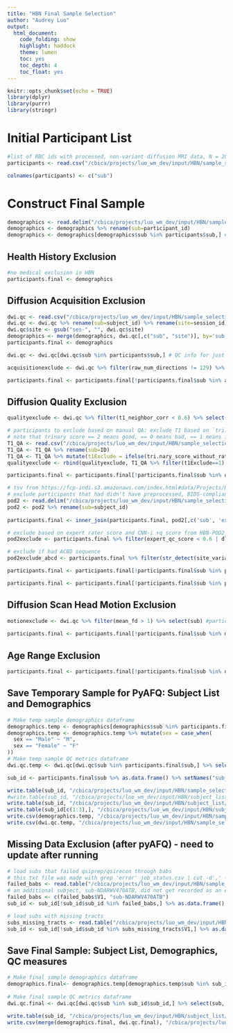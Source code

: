 ```yaml
---
title: "HBN Final Sample Selection"
author: "Audrey Luo"
output:
  html_document:
    code_folding: show
    highlight: haddock
    theme: lumen
    toc: yes
    toc_depth: 4
    toc_float: yes
---
```


```r
knitr::opts_chunk$set(echo = TRUE)
library(dplyr)
library(purrr)
library(stringr)
```

# Initial Participant List
```r
#list of RBC ids with processed, non-variant diffusion MRI data, N = 2063
participants <- read.csv("/cbica/projects/luo_wm_dev/input/HBN/sample_selection_files/HBN_NonVariantDWI_participantlist.csv") # generated by /cbica/projects/luo_wm_dev/code/Generate_input/4_QC_scripts/HBN_identify_variants.ipynb

colnames(participants) <- c("sub") 
```

# Construct Final Sample
```r
demographics <- read.delim("/cbica/projects/luo_wm_dev/input/HBN/sample_selection_files/HBN_Demographics.tsv") # copied over from network_replication
demographics <- demographics %>% rename(sub=participant_id)
demographics <- demographics[demographics$sub %in% participants$sub,] #demographic, medical, and clinical information for just the N = 2063 participants with non-variant diffusion MRI data
```

## Health History Exclusion
```r
#no medical exclusion in HBN
participants.final <- demographics 
```

## Diffusion Acquisition Exclusion
```r
dwi.qc <- read.csv("/cbica/projects/luo_wm_dev/input/HBN/sample_selection_files/HBN_DWI_QCmetrics.csv") #diffusion scan acquisition parameters and quality metrics, generated by /cbica/projects/luo_wm_dev/code/Generate_input/4_QC_scripts/diffusion_qcmetrics.ipynb
dwi.qc <- dwi.qc %>% rename(sub=subject_id) %>% rename(site=session_id) # format site variable
dwi.qc$site <- gsub("ses-", "", dwi.qc$site)
demographics <- merge(demographics, dwi.qc[,c("sub", "site")], by='sub') # add site info to demographics
participants.final <- demographics 

dwi.qc <- dwi.qc[dwi.qc$sub %in% participants$sub,] # QC info for just the N = 2063 participants with non-variant diffusion data
```

```r
acquisitionexclude <- dwi.qc %>% filter(raw_num_directions != 129) %>% select(sub) #participants to exclude from the final study sample for missing a diffusion MRI run (none)

participants.final <- participants.final[!participants.final$sub %in% acquisitionexclude$sub,] %>% as.data.frame() #remove 0 participants from the sample, remaining N = 2063
```

## Diffusion Quality Exclusion
```r
qualityexclude <- dwi.qc %>% filter(t1_neighbor_corr < 0.6) %>% select(sub) #participants to exclude from the final study sample based on processed diffusion MRI neighborhood correlation

# participants to exclude based on manual QA: exclude T1 based on `tri.nary_score_without_rater.2`==0
# note that trinary score == 2 means good, == 0 means bad, == 1 means in between
T1_QA <- read.csv("/cbica/projects/luo_wm_dev/input/HBN/sample_selection_files/T1_QA_HBN_NathaliaEsper_20230630.csv")
T1_QA <- T1_QA %>% rename(sub=ID)
T1_QA <- T1_QA %>% mutate(t1Exclude = ifelse(tri.nary_score_without_rater.2 == 0, 1, 0))
qualityexclude <- rbind(qualityexclude, T1_QA %>% filter(t1Exclude==1) %>% select(sub))  

participants.final <- participants.final[!participants.final$sub %in% qualityexclude$sub,] %>% as.data.frame() #remove 92 participants from the sample of 2063 due to diffusion data quality, remaining N = 1971
```


```r
# tsv from https://fcp-indi.s3.amazonaws.com/index.html#data/Projects/HBN/BIDS_curated/derivatives/qsiprep/)
# exclude participants that had didn't have preprocessed, BIDS-compliant dMRI data (based on HBN-POD2 curation)
pod2 <- read.delim("/cbica/projects/luo_wm_dev/input/HBN/sample_selection_files/HBN-POD2.tsv")
pod2 <- pod2 %>% rename(sub=subject_id)
  
participants.final <- inner_join(participants.final, pod2[,c('sub', 'expert_qc_score', 'xgb_qsiprep_qc_score', 'xgb_qc_score', 'dl_qc_score', 'site_variant')], by = "sub") # remove 24 participants from sample of 1971 due to not being BIDS-compliant dMRI data, remaining N = 1947

# exclude based on expert rater score and CNN-i +q score from HBN-POD2 (CNN-i score is the definitive QC score, according to Richie-Halford paper)
pod2exclude <- participants.final %>% filter(expert_qc_score < 0.6 | dl_qc_score < 0.6) 

# exclude if had ACBD sequence
pod2exclude_abcd <- participants.final %>% filter(str_detect(site_variant, "ABCD"))

participants.final <- participants.final[!participants.final$sub %in% pod2exclude$sub,] %>% as.data.frame() # remove 624 participants from sample of 1947 due to failing expert rater, remaining N = 1323

participants.final <- participants.final[!participants.final$sub %in% pod2exclude_abcd$sub,] %>% as.data.frame() # remove 15 participants from sample of 1323 due to ABCD sequence, remaining N = 1315

```

## Diffusion Scan Head Motion Exclusion
```r
motionexclude <- dwi.qc %>% filter(mean_fd > 1) %>% select(sub) #participants to exclude from the final study sample based on high in-scanner head motion during the diffusion runs. (Note that 8 of these participants were already excluded in previous steps)
 
participants.final <- participants.final[!participants.final$sub %in% motionexclude$sub,] %>% as.data.frame()  #remove additional 46 participants from the sample of 1315 due to in-scanner head motion, remaining N = 1269
```

## Age Range Exclusion 
```r
participants.final <- participants.final[!participants.final$sub %in% demographics$sub[which(is.na(demographics$age))],] %>% as.data.frame()  #remove additional 1 participant from the sample of 1269 due to missing age data, remaining N = 1268
```

## Save Temporary Sample for PyAFQ: Subject List and Demographics
```r
# Make temp sample demographics dataframe
demographics.temp <- demographics[demographics$sub %in% participants.final$sub,] %>% select(sub, age, sex, race, site) # combine demographics data 
demographics.temp <- demographics.temp %>% mutate(sex = case_when(
  sex == "Male" ~ "M",
  sex == "Female" ~ "F"
))
# Make temp sample QC metrics dataframe 
dwi.qc.temp <- dwi.qc[dwi.qc$sub %in% participants.final$sub,] %>% select(sub, mean_fd, t1_neighbor_corr) 

sub_id <- participants.final$sub %>% as.data.frame() %>% setNames("sub_id")

write.table(sub_id, "/cbica/projects/luo_wm_dev/input/HBN/sample_selection_files/HBN_WMDev_TempSample_N1268_age5to22.txt", col.names=T, row.names=F, quote = TRUE)
#write.table(sub_id, "/cbica/projects/luo_wm_dev/input/HBN/subject_list/HBN_tempsubject_list.txt", col.names=F, row.names=F, quote = FALSE)
write.table(sub_id, "/cbica/projects/luo_wm_dev/input/HBN/subject_list/HBN_subject_list_babs.txt", col.names=T, row.names=F, quote = FALSE)
write.table(sub_id[c(1:3),], "/cbica/projects/luo_wm_dev/input/HBN/subject_list/HBN_subject_list_test.txt", col.names=F, row.names=F, quote = FALSE)
write.csv(demographics.temp, "/cbica/projects/luo_wm_dev/input/HBN/sample_selection_files/HBN_WMDev_TempSampleDemographics_N1268_age5to22.csv", quote = F, row.names = F)
write.csv(dwi.qc.temp, "/cbica/projects/luo_wm_dev/input/HBN/sample_selection_files/HBN_WMDev_TempSampleQCMetrics_N1268_age5to22.csv", quote = F, row.names = F)
```

## Missing Data Exclusion (after pyAFQ) - need to update after running
```r
# load subs that failed qsiprep/qsirecon through babs
# this txt file was made with grep 'error' job_status.csv | cut -d',' -f1 > ~/input/HBN/sample_selection_files/subs_failed_babs.txt
failed_babs <- read.table("/cbica/projects/luo_wm_dev/input/HBN/sample_selection_files/subs_failed_babs.txt", header=F)
# an additional subject, sub-NDARWV470ATB, did not get recorded as an error because its job timed out (> 24 hours; there was an issue with making FODs)
failed_babs <- c(failed_babs$V1, "sub-NDARWV470ATB")
sub_id <- sub_id[!sub_id$sub_id %in% failed_babs,] %>% as.data.frame() %>% setNames("sub_id") # remove 30 participants from sample of 1268 due to failing qsiprep/qsirecon, new N = 1223

# load subs with missing tracts
subs_missing_tracts <- read.table("/cbica/projects/luo_wm_dev/input/HBN/sample_selection_files/subs_missing_tracts.txt", header=F)
sub_id <- sub_id[!sub_id$sub_id %in% subs_missing_tracts$V1,] %>% as.data.frame() %>% setNames("sub_id") # remove 15 participants from sample of 1223 due to missing tracts after pyAFQ, new N = 1231
```

## Save Final Sample: Subject List, Demographics, QC measures
```r
# Make final sample demographics dataframe
demographics.final<- demographics.temp[demographics.temp$sub %in% sub_id$sub_id,] %>% select(sub, age, sex, race, site) # combine demographics data 
 
# Make final sample QC metrics dataframe 
dwi.qc.final <- dwi.qc[dwi.qc$sub %in% sub_id$sub_id,] %>% select(sub, mean_fd, t1_neighbor_corr) 

write.table(sub_id, "/cbica/projects/luo_wm_dev/input/HBN/subject_list/final_sample/HBN_WMDev_FinalSample.txt", col.names=T, row.names=F, quote = TRUE)
write.csv(merge(demographics.final, dwi.qc.final), "/cbica/projects/luo_wm_dev/input/HBN/sample_selection_files/final_sample/HBN_WMDev_FinalSampleDemoQC.csv", quote = F, row.names = F)
```